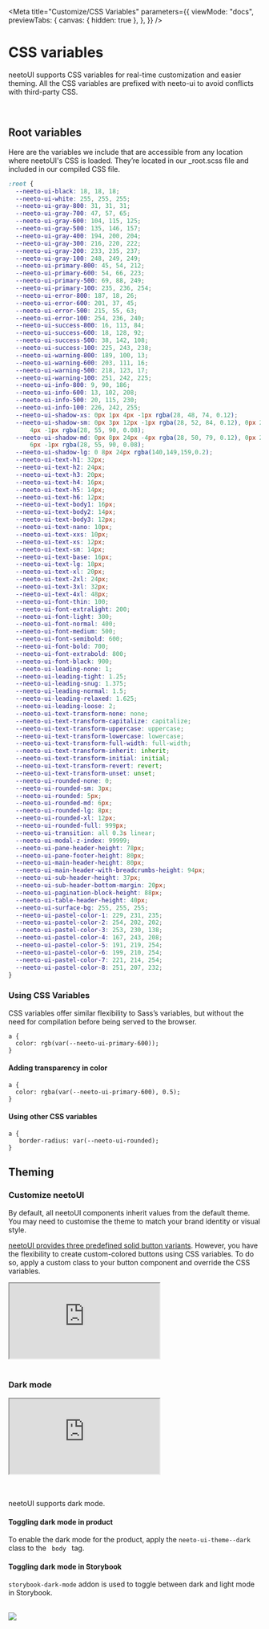
<Meta
  title="Customize/CSS Variables"
  parameters={{
    viewMode: "docs",
    previewTabs: {
      canvas: { hidden: true },
    },
  }}
/>

# CSS variables

neetoUI supports CSS variables for real-time customization and easier theming. All the CSS variables are prefixed with neeto-ui to avoid conflicts with third-party CSS.


<br />

## Root variables

Here are the variables we include that are accessible from any location where neetoUI's CSS is loaded. They’re located in our \_root.scss file and included in our compiled CSS file.

```css
:root {
  --neeto-ui-black: 18, 18, 18;
  --neeto-ui-white: 255, 255, 255;
  --neeto-ui-gray-800: 31, 31, 31;
  --neeto-ui-gray-700: 47, 57, 65;
  --neeto-ui-gray-600: 104, 115, 125;
  --neeto-ui-gray-500: 135, 146, 157;
  --neeto-ui-gray-400: 194, 200, 204;
  --neeto-ui-gray-300: 216, 220, 222;
  --neeto-ui-gray-200: 233, 235, 237;
  --neeto-ui-gray-100: 248, 249, 249;
  --neeto-ui-primary-800: 45, 54, 212;
  --neeto-ui-primary-600: 54, 66, 223;
  --neeto-ui-primary-500: 69, 88, 249;
  --neeto-ui-primary-100: 235, 236, 254;
  --neeto-ui-error-800: 187, 18, 26;
  --neeto-ui-error-600: 201, 37, 45;
  --neeto-ui-error-500: 215, 55, 63;
  --neeto-ui-error-100: 254, 236, 240;
  --neeto-ui-success-800: 16, 113, 84;
  --neeto-ui-success-600: 18, 128, 92;
  --neeto-ui-success-500: 38, 142, 108;
  --neeto-ui-success-100: 225, 243, 238;
  --neeto-ui-warning-800: 189, 100, 13;
  --neeto-ui-warning-600: 203, 111, 16;
  --neeto-ui-warning-500: 218, 123, 17;
  --neeto-ui-warning-100: 251, 242, 225;
  --neeto-ui-info-800: 9, 90, 186;
  --neeto-ui-info-600: 13, 102, 208;
  --neeto-ui-info-500: 20, 115, 230;
  --neeto-ui-info-100: 226, 242, 255;
  --neeto-ui-shadow-xs: 0px 1px 4px -1px rgba(28, 48, 74, 0.12);
  --neeto-ui-shadow-sm: 0px 3px 12px -1px rgba(28, 52, 84, 0.12), 0px 2px
      4px -1px rgba(28, 55, 90, 0.08);
  --neeto-ui-shadow-md: 0px 8px 24px -4px rgba(28, 50, 79, 0.12), 0px 2px
      6px -1px rgba(28, 55, 90, 0.08);
  --neeto-ui-shadow-lg: 0 8px 24px rgba(140,149,159,0.2);
  --neeto-ui-text-h1: 32px;
  --neeto-ui-text-h2: 24px;
  --neeto-ui-text-h3: 20px;
  --neeto-ui-text-h4: 16px;
  --neeto-ui-text-h5: 14px;
  --neeto-ui-text-h6: 12px;
  --neeto-ui-text-body1: 16px;
  --neeto-ui-text-body2: 14px;
  --neeto-ui-text-body3: 12px;
  --neeto-ui-text-nano: 10px;
  --neeto-ui-text-xxs: 10px;
  --neeto-ui-text-xs: 12px;
  --neeto-ui-text-sm: 14px;
  --neeto-ui-text-base: 16px;
  --neeto-ui-text-lg: 18px;
  --neeto-ui-text-xl: 20px;
  --neeto-ui-text-2xl: 24px;
  --neeto-ui-text-3xl: 32px;
  --neeto-ui-text-4xl: 48px;
  --neeto-ui-font-thin: 100;
  --neeto-ui-font-extralight: 200;
  --neeto-ui-font-light: 300;
  --neeto-ui-font-normal: 400;
  --neeto-ui-font-medium: 500;
  --neeto-ui-font-semibold: 600;
  --neeto-ui-font-bold: 700;
  --neeto-ui-font-extrabold: 800;
  --neeto-ui-font-black: 900;
  --neeto-ui-leading-none: 1;
  --neeto-ui-leading-tight: 1.25;
  --neeto-ui-leading-snug: 1.375;
  --neeto-ui-leading-normal: 1.5;
  --neeto-ui-leading-relaxed: 1.625;
  --neeto-ui-leading-loose: 2;
  --neeto-ui-text-transform-none: none;
  --neeto-ui-text-transform-capitalize: capitalize;
  --neeto-ui-text-transform-uppercase: uppercase;
  --neeto-ui-text-transform-lowercase: lowercase;
  --neeto-ui-text-transform-full-width: full-width;
  --neeto-ui-text-transform-inherit: inherit;
  --neeto-ui-text-transform-initial: initial;
  --neeto-ui-text-transform-revert: revert;
  --neeto-ui-text-transform-unset: unset;
  --neeto-ui-rounded-none: 0;
  --neeto-ui-rounded-sm: 3px;
  --neeto-ui-rounded: 5px;
  --neeto-ui-rounded-md: 6px;
  --neeto-ui-rounded-lg: 8px;
  --neeto-ui-rounded-xl: 12px;
  --neeto-ui-rounded-full: 999px;
  --neeto-ui-transition: all 0.3s linear;
  --neeto-ui-modal-z-index: 99999;
  --neeto-ui-pane-header-height: 78px;
  --neeto-ui-pane-footer-height: 80px;
  --neeto-ui-main-header-height: 80px;
  --neeto-ui-main-header-with-breadcrumbs-height: 94px;
  --neeto-ui-sub-header-height: 37px;
  --neeto-ui-sub-header-bottom-margin: 20px;
  --neeto-ui-pagination-block-height: 88px;
  --neeto-ui-table-header-height: 40px;
  --neeto-ui-surface-bg: 255, 255, 255;
  --neeto-ui-pastel-color-1: 229, 231, 235;
  --neeto-ui-pastel-color-2: 254, 202, 202;
  --neeto-ui-pastel-color-3: 253, 230, 138;
  --neeto-ui-pastel-color-4: 167, 243, 208;
  --neeto-ui-pastel-color-5: 191, 219, 254;
  --neeto-ui-pastel-color-6: 199, 210, 254;
  --neeto-ui-pastel-color-7: 221, 214, 254;
  --neeto-ui-pastel-color-8: 251, 207, 232;
}
```

### Using CSS Variables

CSS variables offer similar flexibility to Sass’s variables, but without the need for compilation before being served to the browser.

```
a {
  color: rgb(var(--neeto-ui-primary-600));
}
```

#### Adding transparency in color

```
a {
  color: rgba(var(--neeto-ui-primary-600), 0.5);
}
```

#### Using other CSS variables

```
a {
   border-radius: var(--neeto-ui-rounded);
}
```

## Theming

### Customize neetoUI
By default, all neetoUI components inherit values from the default theme. You may need to customise the theme to match your brand identity or visual style.

<p>
  <a href="/docs/components-button--default"> neetoUI provides three predefined solid button variants</a>. However, you have the flexibility to create custom-colored buttons using CSS variables. To do so, apply a custom class to your button component and override the CSS variables.
</p>

<Story name="Customize neetoUI">
  <div className="h-screen">
    <iframe
      src="https://codesandbox.io/embed/branding-54hfvm?fontsize=14&hidenavigation=1&module=%2Fsrc%2Fstyles.scss&theme=dark"
      style={{
        width: "100%",
        height: "100vh",
        border: "0",
        borderRadius: "4px",
        overflow: "hidden",
      }}
      title="branding"
      allow="accelerometer; ambient-light-sensor; camera; encrypted-media; geolocation; gyroscope; hid; microphone; midi; payment; usb; vr; xr-spatial-tracking"
      sandbox="allow-forms allow-modals allow-popups allow-presentation allow-same-origin allow-scripts"
    ></iframe>
  </div>
</Story>

<br/>

### Dark mode

<Story name="Dark mode">
  <div className="h-screen">
    <iframe
      src="https://codesandbox.io/embed/dark-theme-2dhsl0?fontsize=14&hidenavigation=1&module=%2Fsrc%2Fstyles.scss&theme=dark&view=preview"
      style={{
        width: "100%",
        height: "100vh",
        border: "0",
        borderRadius: "4px",
        overflow: "hidden",
      }}
      title="dark-theme"
      allow="accelerometer; ambient-light-sensor; camera; encrypted-media; geolocation; gyroscope; hid; microphone; midi; payment; usb; vr; xr-spatial-tracking"
      sandbox="allow-forms allow-modals allow-popups allow-presentation allow-same-origin allow-scripts"
    ></iframe>
  </div>
</Story>

<br/>
<br/>

neetoUI supports dark mode.

#### Toggling dark mode in product
To enable the dark mode for the product, apply the <code>neeto-ui-theme--dark</code> class to the <code> body </code> tag.


#### Toggling dark mode in Storybook

`storybook-dark-mode` addon is used to toggle between dark and light mode in Storybook.

<br/>

<img src={StorybookDarkMode} className="border-2 border-solid neeto-ui-rounded-lg p-1"/>


